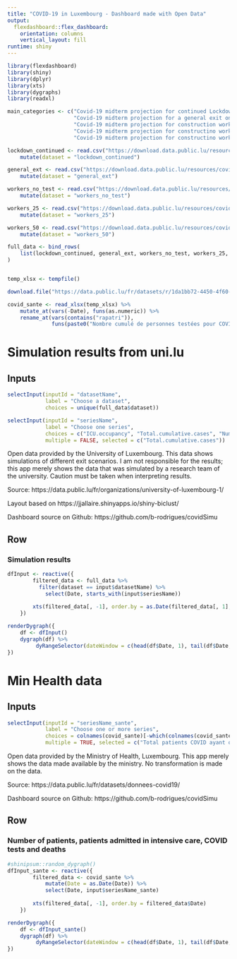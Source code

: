 ```yaml
---
title: "COVID-19 in Luxembourg - Dashboard made with Open Data"
output: 
  flexdashboard::flex_dashboard:
    orientation: columns
    vertical_layout: fill
runtime: shiny
---
```


```r
library(flexdashboard)
library(shiny)
library(dplyr)
library(xts)
library(dygraphs)
library(readxl)

main_categories <- c("Covid-19 midterm projection for continued Lockdown",
                     "Covid-19 midterm projection for a general exit on May 4th",
                     "Covid-19 midterm projection for construction worker release on April 20th",
                     "Covid-19 midterm projection for constructino worker release with testing and 25% efficent backtracing",
                     "Covid-19 midterm projection for constructino worker release with testing and 25% efficent backtracing")

lockdown_continued <- read.csv("https://download.data.public.lu/resources/covid-19-midterm-projection-for-continued-lockdown/20200424-090839/simulation-lockdown-continued.csv") %>% 
    mutate(dataset = "lockdown_continued")

general_ext <- read.csv("https://download.data.public.lu/resources/covid-19-midterm-projection-for-a-general-exit-on-may-4th/20200424-091111/simulation-general-exit-4may.csv") %>% 
    mutate(dataset = "general_ext")

workers_no_test <- read.csv("https://download.data.public.lu/resources/covid-19-midterm-projection-for-construction-worker-release-on-april-20th/20200424-091408/simulation-construction-workers20apr-no-test-no-trace.csv") %>% 
    mutate(dataset = "workers_no_test")

workers_25 <- read.csv("https://download.data.public.lu/resources/covid-19-midterm-projection-for-construction-worker-release-on-april-20th-with-testing-and-back-tracing/20200424-091607/simulation-construction-workers20apr-tracing25.csv") %>% 
    mutate(dataset = "workers_25")

workers_50 <- read.csv("https://download.data.public.lu/resources/covid-19-midterm-projection-for-construction-worker-release-on-april-20th-with-testing/20200424-091730/simulation-construction-workers20apr-tracing50.csv") %>% 
    mutate(dataset = "workers_50")

full_data <- bind_rows(
    list(lockdown_continued, general_ext, workers_no_test, workers_25, workers_50)
)


temp_xlsx <- tempfile()

download.file("https://data.public.lu/fr/datasets/r/1da1bb72-4450-4f60-915b-6c355db2e7fa", temp_xlsx)

covid_sante <- read_xlsx(temp_xlsx) %>% 
    mutate_at(vars(-Date), funs(as.numeric)) %>% 
    rename_at(vars(contains("rapatri")), 
              funs(paste0("Nombre cumulé de personnes testées pour COVID (le 26/03 des résultats de tests ont été rapatriés en masse)")))
```

Simulation results from uni.lu
=====================================  

Inputs {.sidebar}
-----------------------------------------------------------------------

```r

selectInput(inputId = "datasetName", 
            label = "Choose a dataset", 
            choices = unique(full_data$dataset))

selectInput(inputId = "seriesName",
            label = "Choose one series",
            choices = c("ICU.occupancy", "Total.cumulative.cases", "Number.of.deaths"),
            multiple = FALSE, selected = c("Total.cumulative.cases"))
```

Open data provided by the University of Luxembourg. This data shows simulations of different exit
scenarios. I am not responsible for the results; this app merely shows the data that was simulated by a 
research team of the university. Caution must be taken when interpreting results.

Source: https://data.public.lu/fr/organizations/university-of-luxembourg-1/

Layout based on https://jjallaire.shinyapps.io/shiny-biclust/

Dashboard source on Github: https://github.com/b-rodrigues/covidSimu

Row
-----------------------------------------------------------------------

### Simulation results
    
```r
dfInput <- reactive({
        filtered_data <- full_data %>% 
          filter(dataset == input$datasetName) %>% 
            select(Date, starts_with(input$seriesName))
        
        xts(filtered_data[, -1], order.by = as.Date(filtered_data[, 1], "%d/%m/%Y"))
    })

renderDygraph({
    df <- dfInput()
    dygraph(df) %>% 
         dyRangeSelector(dateWindow = c(head(df$Date, 1), tail(df$Date, 1)))
})
```

Min Health data 
=====================================  

Inputs {.sidebar}
-----------------------------------------------------------------------

```r
selectInput(inputId = "seriesName_sante",
            label = "Choose one or more series",
            choices = colnames(covid_sante)[-which(colnames(covid_sante) == "Date")],
            multiple = TRUE, selected = c("Total patients COVID ayant quitté l'hôpital (hospitalisations stationnaires, données brutes)"))

```

Open data provided by the Ministry of Health, Luxembourg.
This app merely shows the data made available by the ministry. No transformation is made on the data.

Source: https://data.public.lu/fr/datasets/donnees-covid19/

Dashboard source on Github: https://github.com/b-rodrigues/covidSimu

Row
-----------------------------------------------------------------------

### Number of patients, patients admitted in intensive care, COVID tests and deaths
    
```r

#shinipsum::random_dygraph()
dfInput_sante <- reactive({
        filtered_data <- covid_sante %>% 
            mutate(Date = as.Date(Date)) %>% 
            select(Date, input$seriesName_sante)
        
        xts(filtered_data[, -1], order.by = filtered_data$Date)
    })

renderDygraph({
    df <- dfInput_sante()
    dygraph(df) %>% 
         dyRangeSelector(dateWindow = c(head(df$Date, 1), tail(df$Date, 1)))
})
```
